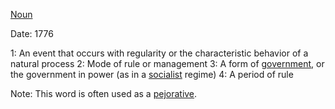 [[Noun]]

Date: 1776

1: An event that occurs with regularity or the characteristic behavior of a natural process
2: Mode of rule or management 
3: A form of [[government]], or the government in power (as in a [[socialist]] regime)
4: A period of rule

Note: This word is often used as a [[pejorative]].